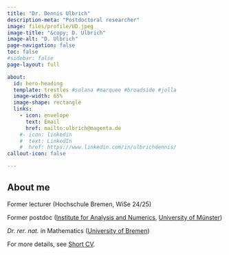 ```yaml
---
title: "Dr. Dennis Ulbrich"
description-meta: "Postdoctoral researcher"
image: files/profile/UD.jpeg
image-title: "&copy; D. Ulbrich"
image-alt: "D. Ulbrich"
page-navigation: false
toc: false  
#sidebar: false
page-layout: full

about:
  id: hero-heading
  template: trestles #solana #marquee #broadside #jolla    
  image-width: 65%
  image-shape: rectangle
  links:
    - icon: envelope
      text: Email
      href: mailto:ulbrich@magenta.de
    #- icon: linkedin
    #  text: LinkedIn
    #  href: https://www.linkedin.com/in/ulbrichdennis/
callout-icon: false

---
```


:::{#hero-heading}

## About me

Former lecturer (Hochschule Bremen, WiSe 24/25)

Former postdoc ([Institute for Analysis and Numerics](https://www.uni-muenster.de/AMM/en/institute.shtml), [University of Münster](https://www.uni-muenster.de/en/))

*Dr. rer. nat.* in Mathematics ([University of Bremen](https://www.uni-bremen.de/en/)) 

For more details, see [Short CV](https://www.dulbrich.de/shortcv.html).


:::



